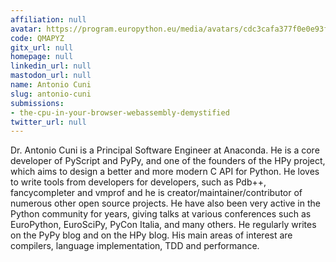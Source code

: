 ```yaml
---
affiliation: null
avatar: https://program.europython.eu/media/avatars/cdc3cafa377f0e0e93fc69636021ef65_Uf9XcVF.jpg
code: QMAPYZ
gitx_url: null
homepage: null
linkedin_url: null
mastodon_url: null
name: Antonio Cuni
slug: antonio-cuni
submissions:
- the-cpu-in-your-browser-webassembly-demystified
twitter_url: null
---
```


Dr. Antonio Cuni is a Principal Software Engineer at Anaconda. He is a core
developer of PyScript and PyPy, and one of the founders of the HPy project,
which aims to design a better and more modern C API for Python.  He loves to
write tools from developers for developers, such as Pdb++, fancycompleter and
vmprof and he is creator/maintainer/contributor of numerous other open source
projects.  He have also been very active in the Python community for years,
giving talks at various conferences such as EuroPython, EuroSciPy, PyCon
Italia, and many others. He regularly writes on the PyPy blog and on the HPy
blog.  His main areas of interest are compilers, language implementation, TDD
and performance.